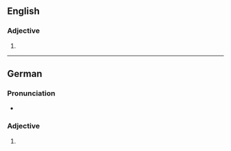 ==English==

===Adjective===
{{head|en|adjective comparative form}}

# {{en-comparative of|agile}}

----

==German==

===Pronunciation===
* {{audio|De-agiler.ogg|Audio|lang=de}}

===Adjective===
{{head|de|adjective form}}

# {{comparative of|agil|lang=de}}